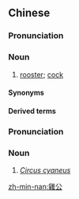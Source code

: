 {{also|鸡公}}
==Chinese==
{{zh-forms|s=鸡公}}

===Pronunciation===
{{zh-pron
|m=jīgōng
|m-s=ji1gong1
|c=gai1 gung1
|h=pfs=kiê-kûng;gd=gê1 gung1
|mn=xm:koe-kang/zz,kh,yl,tc:ke-kang
|cat=n
}}

===Noun===
{{zh-noun}}

# {{lb|zh|Cantonese|Min Nan|Hakka|dialectal|_|Mandarin}} [[rooster]]; [[cock]]

====Synonyms====
{{zh-dial|公雞}}

====Derived terms====
{{zh-der|草蜢弄雞公|草蜢撩雞公——自尋死路}}

===Pronunciation===
{{zh-pron
|mn=tp:koe-kong/kh:ke-kong
|cat=n
}}

===Noun===
{{zh-noun}}

# {{lb|zh|Min Nan}} ''[[Circus cyaneus]]''

[[zh-min-nan:雞公]]